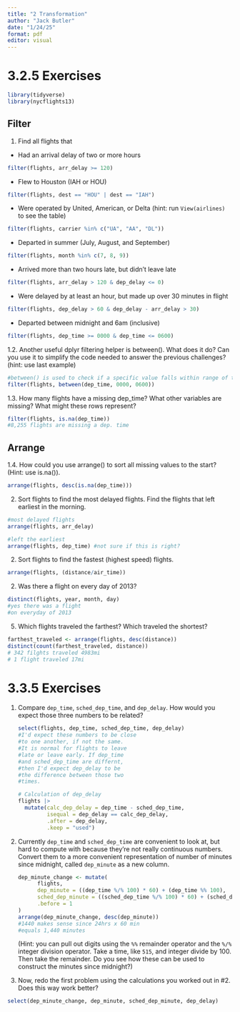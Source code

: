 ```yaml
---
title: "2 Transformation"
author: "Jack Butler"
date: "1/24/25"
format: pdf
editor: visual
---
```


# 3.2.5 Exercises

```r
library(tidyverse)
library(nycflights13)
```

## Filter

1.  Find all flights that

-   Had an arrival delay of two or more hours

```r
filter(flights, arr_delay >= 120)
```

-   Flew to Houston (IAH or HOU)

```r
filter(flights, dest == "HOU" | dest == "IAH")
```

-   Were operated by United, American, or Delta (hint: run `View(airlines)` to see the table)

```r
filter(flights, carrier %in% c("UA", "AA", "DL"))
```

-   Departed in summer (July, August, and September)

```r
filter(flights, month %in% c(7, 8, 9))
```

-   Arrived more than two hours late, but didn’t leave late

```r
filter(flights, arr_delay > 120 & dep_delay <= 0)
```

-   Were delayed by at least an hour, but made up over 30 minutes in flight

```r
filter(flights, dep_delay > 60 & dep_delay - arr_delay > 30)
```

-   Departed between midnight and 6am (inclusive)

```r
filter(flights, dep_time >= 0000 & dep_time <= 0600)
```

1.2. Another useful dplyr filtering helper is between(). What does it do? Can you use it to simplify the code needed to answer the previous challenges? (hint: use last example)

```r
#between() is used to check if a specific value falls within range of two values that you can specify.
filter(flights, between(dep_time, 0000, 0600))
```

1.3. How many flights have a missing dep_time? What other variables are missing? What might these rows represent?

```r
filter(flights, is.na(dep_time))
#8,255 flights are missing a dep. time
```

## Arrange

1.4. How could you use arrange() to sort all missing values to the start? (Hint: use is.na()).

```r
arrange(flights, desc(is.na(dep_time)))
```

2.  Sort flights to find the most delayed flights. Find the flights that left earliest in the morning.

```r
#most delayed flights
arrange(flights, arr_delay)

#left the earliest
arrange(flights, dep_time) #not sure if this is right?
```

2.  Sort flights to find the fastest (highest speed) flights.

```r
arrange(flights, (distance/air_time))
```

2.  Was there a flight on every day of 2013?

```r
distinct(flights, year, month, day)
#yes there was a flight
#on everyday of 2013
```

5.  Which flights traveled the farthest? Which traveled the shortest?

```r
farthest_traveled <- arrange(flights, desc(distance))
distinct(count(farthest_traveled, distance))
# 342 filghts traveled 4983mi
# 1 flight traveled 17mi
```

# 3.3.5 Exercises

1.  Compare `dep_time`, `sched_dep_time`, and `dep_delay`. How would you expect those three numbers to be related?

    ```r
    select(flights, dep_time, sched_dep_time, dep_delay)
    #I'd expect these numbers to be close
    #to one another, if not the same.
    #It is normal for flights to leave
    #late or leave early. If dep_time
    #and sched_dep_time are differnt,
    #then I'd expect dep_delay to be
    #the difference between those two
    #times.

    # Calculation of dep_delay
    flights |>
      mutate(calc_dep_delay = dep_time - sched_dep_time,
             isequal = dep_delay == calc_dep_delay,
             .after = dep_delay,
             .keep = "used")
    ```

2.  Currently `dep_time` and `sched_dep_time` are convenient to look at, but hard to compute with because they’re not really continuous numbers. Convert them to a more convenient representation of number of minutes since midnight, called `dep_minute` as a new column.

    ```r
    dep_minute_change <- mutate(
          flights,
          dep_minute = ((dep_time %/% 100) * 60) + (dep_time %% 100),
          sched_dep_minute = ((sched_dep_time %/% 100) * 60) + (sched_dep_time %% 100),
          .before = 1
    )
    arrange(dep_minute_change, desc(dep_minute))
    #1440 makes sense since 24hrs x 60 min
    #equals 1,440 minutes
    ```

    (Hint: you can pull out digits using the `%%` remainder operator and the `%/%` integer division operator. Take a time, like `515`, and integer divide by 100. Then take the remainder. Do you see how these can be used to construct the minutes since midnight?)

3.  Now, redo the first problem using the calculations you worked out in #2. Does this way work better?

```r
select(dep_minute_change, dep_minute, sched_dep_minute, dep_delay)
```
